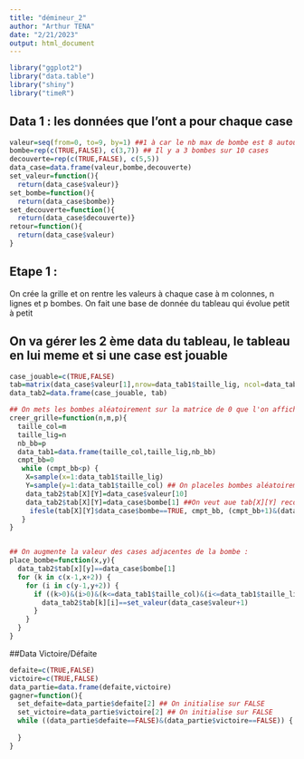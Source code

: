 ```yaml
---
title: "démineur_2"
author: "Arthur TENA"
date: "2/21/2023"
output: html_document
---
```


```r
library("ggplot2")
library("data.table")
library("shiny")
library("timeR")
```

## Data 1 : les données que l'ont a pour chaque case 

```r
valeur=seq(from=0, to=9, by=1) ##1 à car le nb max de bombe est 8 autour d'une case 
bombe=rep(c(TRUE,FALSE), c(3,7)) ## Il y a 3 bombes sur 10 cases 
decouverte=rep(c(TRUE,FALSE), c(5,5)) 
data_case=data.frame(valeur,bombe,decouverte)
set_valeur=function(){
  return(data_case$valeur)}
set_bombe=function(){
  return(data_case$bombe)}
set_decouverte=function(){
  return(data_case$decouverte)}
retour=function(){
  return(data_case$valeur)
}
```

## Etape 1 :
On crée la grille et on rentre les valeurs à chaque case à m colonnes, n lignes et p bombes.
On fait une base de donnée du tableau qui évolue petit à petit

## On va gérer les 2 ème data du tableau, le tableau en lui meme et si une case est jouable

```r
case_jouable=c(TRUE,FALSE)
tab=matrix(data_case$valeur[1],nrow=data_tab1$taille_lig, ncol=data_tab1$taille_col)
data_tab2=data.frame(case_jouable, tab)
``` 

```r
## On mets les bombes aléatoirement sur la matrice de 0 que l'on affiche par la valeur 9 
creer_grille=function(n,m,p){
  taille_col=m
  taille_lig=n
  nb_bb=p
  data_tab1=data.frame(taille_col,taille_lig,nb_bb)
  cmpt_bb=0
   while (cmpt_bb<p) {
    X=sample(x=1:data_tab1$taille_lig)
    Y=sample(y=1:data_tab1$taille_col) ## On placeles bombes aléatoirement
    data_tab2$tab[X][Y]=data_case$valeur[10]
    data_tab2$tab[X][Y]=data_case$bombe[1] ##On veut aue tab[X][Y] recoive T/F de la data_case$bombe
     ifesle(tab[X][Y]$data_case$bombe==TRUE, cmpt_bb, (cmpt_bb+1)&(data_tab2$case_jouable[2])) ## S'il y a déja une bombe on n'augmente pas le compteur de bombe
   }
}


## On augmente la valeur des cases adjacentes de la bombe :
place_bombe=function(x,y){
  data_tab2$tab[x][y]==data_case$bombe[1]
  for (k in c(x-1,x+2)) {
    for (i in c(y-1,y+2)) {
      if ((k>0)&(i>0)&(k<=data_tab1$taille_col)&(i<=data_tab1$taille_lig)){
        data_tab2$tab[k][i]==set_valeur(data_case$valeur+1)
      }
    }
  }
}


```

##Data Victoire/Défaite

```r
defaite=c(TRUE,FALSE)
victoire=c(TRUE,FALSE)
data_partie=data.frame(defaite,victoire)
gagner=function(){
  set_defaite=data_partie$defaite[2] ## On initialise sur FALSE
  set_victoire=data_partie$victoire[2] ## On initialise sur FALSE
  while ((data_partie$defaite==FALSE)&(data_partie$victoire==FALSE)) {
    
  }
}

```





